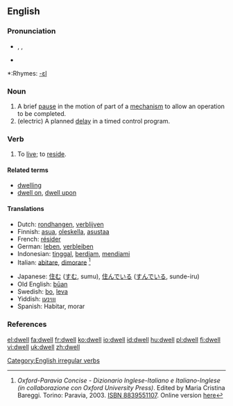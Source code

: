 ==English==

===Pronunciation===
*{{AHD|dwĕl}}, {{IPA|/dwel/}}, {{SAMPA|/dwel/}}
*{{audio|en-us-dwell.ogg|Audio (US)}}

*:Rhymes: [[Rhymes:English:-ɛl|-ɛl]]

===Noun===
{{en-noun}}
# A brief [[pause]] in the motion of part of a [[mechanism]] to allow an operation to be completed.
#(electric) A planned [[delay]] in a timed control program.

===Verb===
{{en-verb|dwells|dwelling|'''[[dwelt]]''' ''or'' '''[[dwelled]]'''}}

# {{cattag|intransitive|formal|literary}} To [[live]]; to [[reside]].

====Related terms====
*[[dwelling]]
*[[dwell on]], [[dwell upon]]

====Translations====
{{top}}
*Dutch: [[rondhangen]], [[verblijven]]
*Finnish: [[asua]], [[oleskella]], [[asustaa]]
*French: [[résider]]
*German: [[leben]], [[verbleiben]]
*Indonesian: [[tinggal]], [[diam|berdiam]], [[diam|mendiami]]
*Italian: [[abitare]], [[dimorare]] <ref>''Oxford-Paravia Concise - Dizionario Inglese-Italiano e Italiano-Inglese (in collaborazione con Oxford University Press)''. Edited by Maria Cristina Bareggi. Torino: Paravia, 2003. [[W:Wikipedia:book sources| ISBN 8839551107]]. Online version [http://www.oxfordparavia.it/ here]</ref>
{{mid}}
*Japanese: [[住む]] ([[すむ]], sumu), [[住んでいる]] ([[すんでいる]], sunde-iru)
*Old English: [[buan|būan]]
*Swedish: [[bo]], [[leva]]
*Yiddish: [[וווינען]]
*Spanish: Habitar, morar
{{bottom}}

===References===
<references/>
{{R:Century 1911}}
{{R:Webster 1913}}

[[Category:English irregular verbs]]

[[el:dwell]]
[[fa:dwell]]
[[fr:dwell]]
[[ko:dwell]]
[[io:dwell]]
[[id:dwell]]
[[hu:dwell]]
[[pl:dwell]]
[[fi:dwell]]
[[vi:dwell]]
[[uk:dwell]]
[[zh:dwell]]